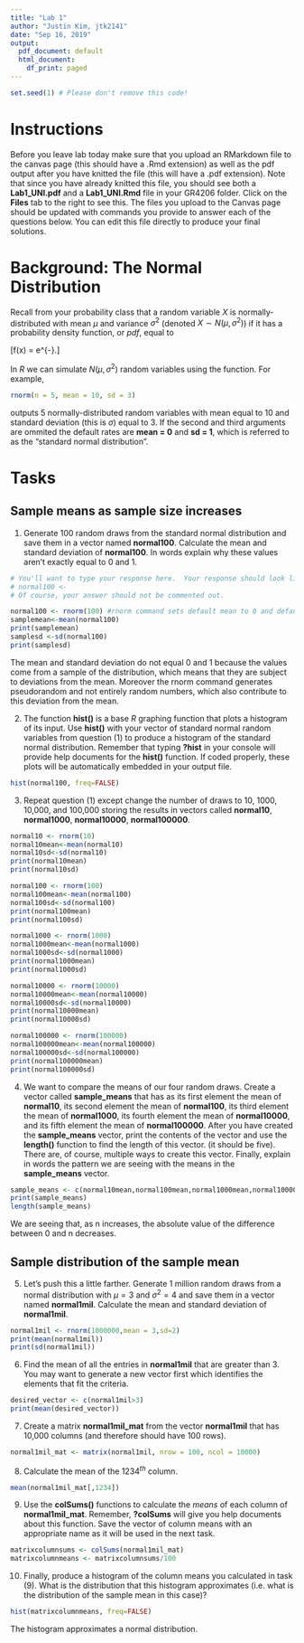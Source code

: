 ```yaml
---
title: "Lab 1"
author: "Justin Kim, jtk2141"
date: "Sep 16, 2019"
output:
  pdf_document: default
  html_document:
    df_print: paged
---
```


```r
set.seed(1) # Please don't remove this code!
```

# Instructions 
Before you leave lab today make sure that you upload an RMarkdown file to the canvas page (this should have a .Rmd extension) as well as the pdf output after you have knitted the file (this will have a .pdf extension).  Note that since you have already knitted this file, you should see both a **Lab1_UNI.pdf** and a **Lab1_UNI.Rmd** file in your GR4206 folder.  Click on the **Files** tab to the right to see this.  The files you upload to the Canvas page should be updated with commands you provide to answer each of the questions below.  You can edit this file directly to produce your final solutions. 

# Background: The Normal Distribution
Recall from your probability class that a random variable $X$ is normally-distributed with mean $\mu$ and variance $\sigma^2$ (denoted $X \sim N(\mu, \sigma^2)$) if it has a probability density function, or *pdf*, equal to

\[f(x) = \frac{1}{\sqrt{2\pi \sigma^2}} e^{-\frac{(x - \mu)^2}{2\sigma^2}}.\]

In *R* we can simulate $N(\mu, \sigma^2)$ random variables using the \texttt{rnorm()} function.  For example,

```r
rnorm(n = 5, mean = 10, sd = 3)
```

outputs 5 normally-distributed random variables with mean equal to 10 and standard deviation (this is $\sigma$) equal to 3.  If the second and third arguments are ommited the default rates are **mean = 0** and **sd = 1**, which is referred to as the "standard normal distribution".

# Tasks

## Sample means as sample size increases

1) Generate 100 random draws from the standard normal distribution and save them in a vector named **normal100**.  Calculate the mean and standard deviation of **normal100**.  In words explain why these values aren't exactly equal to 0 and 1.

```r
# You'll want to type your response here.  Your response should look like:
# normal100 <- 
# Of course, your answer should not be commented out.

normal100 <- rnorm(100) #rnorm command sets default mean to 0 and default standard deviation to 1
samplemean<-mean(normal100)
print(samplemean)
samplesd <-sd(normal100)
print(samplesd)
```
The mean and standard deviation do not equal 0 and 1 because the values come from a sample of the distribution, which means that they are subject to deviations from the mean.  Moreover the rnorm command generates pseudorandom and not entirely random numbers, which also contribute to this deviation from the mean.

2) The function **hist()** is a base *R* graphing function that plots a histogram of its input.  Use **hist()** with your vector of standard normal random variables from question (1) to produce a histogram of the standard normal distribution.  Remember that typing **?hist** in your console will provide help documents for the **hist()** function.  If coded properly, these plots will be automatically embedded in your output file.
```r
hist(normal100, freq=FALSE)
```


3) Repeat question (1) except change the number of draws to 10, 1000, 10,000, and 100,000 storing the results in vectors called **normal10**, **normal1000**, **normal10000**, **normal100000**.
```r
normal10 <- rnorm(10)
normal10mean<-mean(normal10)
normal10sd<-sd(normal10)
print(normal10mean)
print(normal10sd)

normal100 <- rnorm(100)
normal100mean<-mean(normal100)
normal100sd<-sd(normal100)
print(normal100mean)
print(normal100sd)

normal1000 <- rnorm(1000)
normal1000mean<-mean(normal1000)
normal1000sd<-sd(normal1000)
print(normal1000mean)
print(normal1000sd)

normal10000 <- rnorm(10000)
normal10000mean<-mean(normal10000)
normal10000sd<-sd(normal10000)
print(normal10000mean)
print(normal10000sd)

normal100000 <- rnorm(100000)
normal100000mean<-mean(normal100000)
normal100000sd<-sd(normal100000)
print(normal100000mean)
print(normal100000sd)

```


4) We want to compare the means of our four random draws.  Create a vector called **sample_means** that has as its first element the mean of **normal10**, its second element the mean of **normal100**, its third element the mean of **normal1000**, its fourth element the mean of **normal10000**, and its fifth element the mean of **normal100000**.  After you have created the **sample_means** vector, print the contents of the vector and use the **length()** function to find the length of this vector.  (it should be five).  There are, of course, multiple ways to create this vector.  Finally, explain in words the pattern we are seeing with the means in the **sample_means** vector.
```r
sample_means <- c(normal10mean,normal100mean,normal1000mean,normal10000mean,normal100000mean)
print(sample_means)
length(sample_means)
```
We are seeing that, as n increases, the absolute value of the difference between 0 and n decreases.

## Sample distribution of the sample mean

5)  Let's push this a little farther.  Generate 1 million random draws from a normal distribution with $\mu = 3$ and $\sigma^2 = 4$ and save them in a vector named **normal1mil**.  Calculate the mean and standard deviation of **normal1mil**.
```r
normal1mil <- rnorm(1000000,mean = 3,sd=2)
print(mean(normal1mil))
print(sd(normal1mil))
```


6) Find the mean of all the entries in **normal1mil** that are greater than 3.  You may want to generate a new vector first which identifies the elements that fit the criteria.
```r
desired_vector <- c(normal1mil>3)
print(mean(desired_vector))
```


7) Create a matrix **normal1mil_mat** from the vector **normal1mil** that has 10,000 columns (and therefore should have 100 rows).
```r
normal1mil_mat <- matrix(normal1mil, nrow = 100, ncol = 10000)
```


8) Calculate the mean of the $1234^{th}$ column.
```r
mean(normal1mil_mat[,1234])
```


9) Use the **colSums()** functions to calculate the *means* of each column of **normal1mil_mat**.  Remember, **?colSums** will give you help documents about this function.  Save the vector of column means with an appropriate name as it will be used in the next task.
```r
matrixcolumnsums <- colSums(normal1mil_mat)
matrixcolumnmeans <- matrixcolumnsums/100
```


10) Finally, produce a histogram of the column means you calculated in task (9).  What is the distribution that this histogram approximates (i.e.\ what is the distribution of the sample mean in this case)?
```r
hist(matrixcolumnmeans, freq=FALSE)
```

The histogram approximates a normal distribution. 


